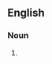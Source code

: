 {{also|Hurricanes}}

==English==

===Noun===
{{head|en|noun form}}

# {{plural of|hurricane|lang=en}}